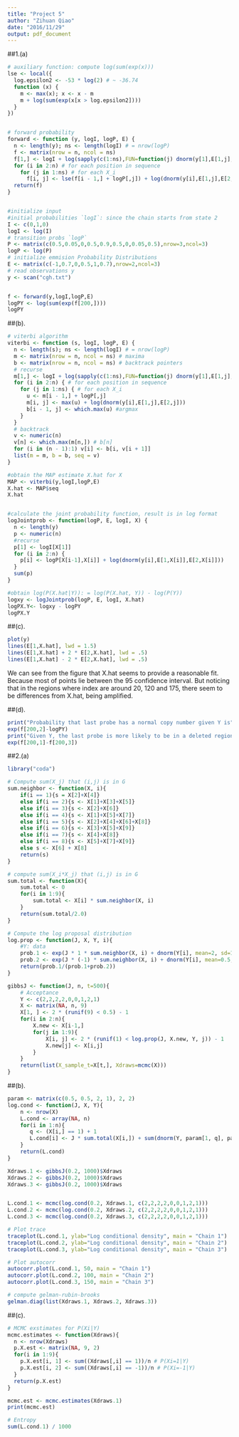 ```yaml
---
title: "Project 5"
author: "Zihuan Qiao"
date: "2016/11/29"
output: pdf_document
---
```

##1.(a)
```r
# auxiliary function: compute log(sum(exp(x)))
lse <- local({
  log.epsilon2 <- -53 * log(2) # ~ -36.74
  function (x) {
    m <- max(x); x <- x - m
    m + log(sum(exp(x[x > log.epsilon2])))
  }
})


# forward probability
forward <- function (y, logI, logP, E) {
  n <- length(y); ns <- length(logI) # = nrow(logP)
  f <- matrix(nrow = n, ncol = ns)
  f[1,] <- logI + log(sapply(c(1:ns),FUN=function(j) dnorm(y[1],E[1,j],E[2,j]))) #use conditional emission probabilities on states
  for (i in 2:n) # for each position in sequence
    for (j in 1:ns) # for each X_i
      f[i, j] <- lse(f[i - 1,] + logP[,j]) + log(dnorm(y[i],E[1,j],E[2,j]))
  return(f)
}


#initialize input
#initial probabilities `logI`: since the chain starts from state 2
I <- c(0,1,0)
logI <- log(I)
# transition probs `logP`
P <- matrix(c(0.5,0.05,0,0.5,0.9,0.5,0,0.05,0.5),nrow=3,ncol=3)
logP <- log(P)
# initialize emmision Probability Distributions
E <- matrix(c(-1,0.7,0,0.5,1,0.7),nrow=2,ncol=3)
# read observations y
y <- scan("cgh.txt")


f <- forward(y,logI,logP,E)
logPY <- log(sum(exp(f[200,])))
logPY
```

##(b).
```r
# viterbi algorithm
viterbi <- function (s, logI, logP, E) {
  n <- length(s); ns <- length(logI) # = nrow(logP)
  m <- matrix(nrow = n, ncol = ns) # maxima
  b <- matrix(nrow = n, ncol = ns) # backtrack pointers
  # recurse
  m[1,] <- logI + log(sapply(c(1:ns),FUN=function(j) dnorm(y[1],E[1,j],E[2,j]))) #use conditional emission probabilities on states
  for (i in 2:n) { # for each position in sequence
    for (j in 1:ns) { # for each X_i
      u <- m[i - 1,] + logP[,j]
      m[i, j] <- max(u) + log(dnorm(y[i],E[1,j],E[2,j])) 
      b[i - 1, j] <- which.max(u) #argmax
    }
  }
  # backtrack
  v <- numeric(n)
  v[n] <- which.max(m[n,]) # b[n]
  for (i in (n - 1):1) v[i] <- b[i, v[i + 1]]
  list(m = m, b = b, seq = v)
}

#obtain the MAP estimate X.hat for X
MAP <- viterbi(y,logI,logP,E)
X.hat <- MAP$seq
X.hat


#calculate the joint probability function, result is in log format
logJointprob <- function(logP, E, logI, X) {
  n <- length(y)
  p <- numeric(n)
  #recurse
  p[1] <- logI[X[1]]
  for (i in 2:n) {
    p[i] <- logP[X[i-1],X[i]] + log(dnorm(y[i],E[1,X[i]],E[2,X[i]]))
  }  
  sum(p)
}

#obtain log(P(X.hat|Y)): = log(P(X.hat, Y)) - log(P(Y))
logxy <- logJointprob(logP, E, logI, X.hat)
logPX.Y<- logxy - logPY
logPX.Y
```

##(c).
```r
plot(y)
lines(E[1,X.hat], lwd = 1.5)
lines(E[1,X.hat] + 2 * E[2,X.hat], lwd = .5)
lines(E[1,X.hat] - 2 * E[2,X.hat], lwd = .5)
```

We can see from the figure that X.hat seems to provide a reasonable fit. Because most of points lie between the 95 confidence interval. But noticing that in the regions where index are around 20, 120 and 175, there seem to be differences from X.hat, being amplified.

##(d).
```r
print("Probability that last probe has a normal copy number given Y is")
exp(f[200,2]-logPY)
print("Given Y, the last probe is more likely to be in a deleted region instead of in a duplicated region by:")
exp(f[200,1]-f[200,3])
```

##2.(a)
```r
library("coda")

# Compute sum(X_j) that (i,j) is in G
sum.neighbor <- function(X, i){
    if(i == 1){s = X[2]+X[4]}
    else if(i == 2){s <- X[1]+X[3]+X[5]}
    else if(i == 3){s <- X[2]+X[6]}
    else if(i == 4){s <- X[1]+X[5]+X[7]}
    else if(i == 5){s <- X[2]+X[4]+X[6]+X[8]}
    else if(i == 6){s <- X[3]+X[5]+X[9]}
    else if(i == 7){s <- X[4]+X[8]}
    else if(i == 8){s <- X[5]+X[7]+X[9]}
    else s <- X[6] + X[8]
    return(s)
}

# compute sum(X_i*X_j) that (i,j) is in G
sum.total <- function(X){
    sum.total <- 0
    for(i in 1:9){
        sum.total <- X[i] * sum.neighbor(X, i)
    }
    return(sum.total/2.0)
}

# Compute the log proposal distribution
log.prop <- function(J, X, Y, i){
    #Y: data
    prob.1 <- exp(J * 1 * sum.neighbor(X, i) + dnorm(Y[i], mean=2, sd=1, log=TRUE))
    prob.2 <- exp(J * (-1) * sum.neighbor(X, i) + dnorm(Y[i], mean=0.5, sd=0.5, log=TRUE))
    return(prob.1/(prob.1+prob.2))
}

gibbsJ <- function(J, n, t=500){
    # Acceptance
    Y <- c(2,2,2,2,0,0,1,2,1)
    X <- matrix(NA, n, 9)
    X[1, ] <- 2 * (runif(9) < 0.5) - 1
    for(i in 2:n){
        X.new <- X[i-1,]
        for(j in 1:9){
            X[i, j] <- 2 * (runif(1) < log.prop(J, X.new, Y, j)) - 1
            X.new[j] <- X[i,j]
        }
    }
    return(list(X_sample_t=X[t,], Xdraws=mcmc(X)))
}
```

##(b).
```r
param <- matrix(c(0.5, 0.5, 2, 1), 2, 2)   
log.cond <- function(J, X, Y){
    n <- nrow(X)
    L.cond <- array(NA, n)
    for(i in 1:n){
       q <- (X[i,] == 1) + 1
       L.cond[i] <- J * sum.total(X[i,]) + sum(dnorm(Y, param[1, q], param[2, q]))
    }
    return(L.cond)
}

Xdraws.1 <- gibbsJ(0.2, 1000)$Xdraws
Xdraws.2 <- gibbsJ(0.2, 1000)$Xdraws
Xdraws.3 <- gibbsJ(0.2, 1000)$Xdraws


L.cond.1 <- mcmc(log.cond(0.2, Xdraws.1, c(2,2,2,2,0,0,1,2,1)))
L.cond.2 <- mcmc(log.cond(0.2, Xdraws.2, c(2,2,2,2,0,0,1,2,1)))
L.cond.3 <- mcmc(log.cond(0.2, Xdraws.3, c(2,2,2,2,0,0,1,2,1)))

# Plot trace
traceplot(L.cond.1, ylab="Log conditional density", main = "Chain 1")
traceplot(L.cond.2, ylab="Log conditional density", main = "Chain 2")
traceplot(L.cond.3, ylab="Log conditional density", main = "Chain 3")

# Plot autocorr
autocorr.plot(L.cond.1, 50, main = "Chain 1")
autocorr.plot(L.cond.2, 100, main = "Chain 2")
autocorr.plot(L.cond.3, 150, main = "Chain 3")

# compute gelman-rubin-brooks
gelman.diag(list(Xdraws.1, Xdraws.2, Xdraws.3))
```

##(c).
```r
# MCMC exstimates for P(Xi|Y)
mcmc.estimates <- function(Xdraws){
  n <- nrow(Xdraws)
  p.X.est <- matrix(NA, 9, 2)
  for(i in 1:9){
    p.X.est[i, 1] <- sum((Xdraws[,i] == 1))/n # P(Xi=1|Y)
    p.X.est[i, 2] <- sum((Xdraws[,i] == -1))/n # P(Xi=-1|Y)
  }
  return(p.X.est)
}

mcmc.est <- mcmc.estimates(Xdraws.1)
print(mcmc.est)

# Entropy
sum(L.cond.1) / 1000
```

